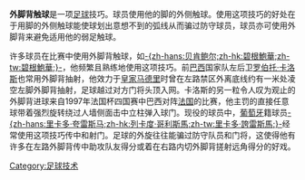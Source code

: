 {{Unreferenced|time=2021-02-26T15:31:57+00:00}}
{{noteTA|G1=football
|1=zh-hans:罗伯托;zh-hk:羅拔圖;zh-tw:羅貝托;
|2=zh-hans:卡洛斯;zh-hk:卡路士;zh-tw:卡洛斯;}}
'''外脚背触球'''是一项[[足球|足球]]技巧。球员使用他的脚的外侧触球。使用这项技巧的好处在于用脚的外侧触球能使球划出意想不到的弧线从而骗过防守球员，球员亦可使用外脚背来避免适用他的弱足触球。

许多球员在比赛中使用外脚背触球，如[[贝肯鲍尔|-{zh-hans:贝肯鲍尔;zh-hk:碧根鮑華;zh-tw:碧根鮑華;}-]]，他频繁且熟练地使用这项技巧。前[[巴西國家足球隊|巴西]]国家队左后卫[[罗伯托·卡洛斯|罗伯托·卡洛斯]]也常用外脚背抽射，他效力于[[皇家马德里|皇家马德里]]时曾在左路禁区外离底线约有一米处凌空左脚外脚背抽射，足球越过对方门将头顶入网。卡洛斯的另一粒令人叹为观止的外脚背进球来自1997年法国杯四国赛中巴西对阵[[法國國家足球隊|法国]]的比赛，他主罚的直接任意球带着强烈旋转绕过人墙侧面击中立柱弹入球门。现役的球员中，[[葡萄牙|葡萄牙]]籍球员[[里卡多·夸雷斯马|-{zh-hans:里卡多·夸雷斯马;zh-hk:列卡度·哥利斯馬;zh-tw:里卡多·誇雷斯馬;}-]]经常使用这项技巧传中和射门。足球的外旋往往能骗过防守队员和门将，这使得他有许多在左路外脚背传中助攻队友得分或着在右路内切外脚背搓射远角得分的好戏。

[[Category:足球技术|Category:足球技术]]